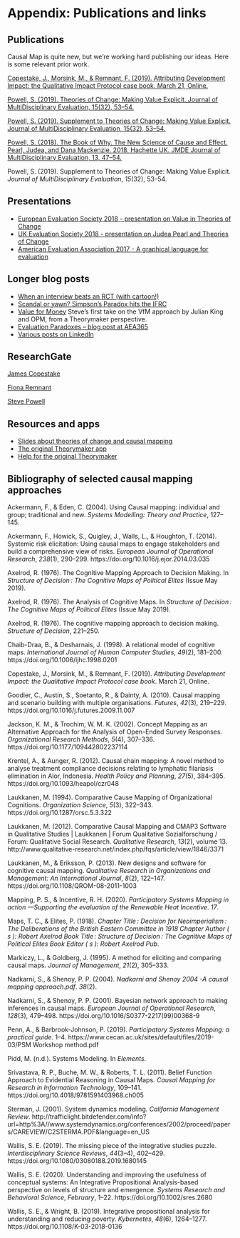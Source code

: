 # Appendix: Publications and links

## Publications

Causal Map is quite new, but we're working hard publishing our ideas. Here is some relevant prior work. 

[Copestake, J., Morsink, M., & Remnant, F. (2019). Attributing Development Impact: the Qualitative Impact Protocol case book. March 21, Online.](https://practicalactionpublishing.com/book/105/attributing-development-impact)

[Powell, S. (2019). Theories of Change: Making Value Explicit. Journal of MultiDisciplinary Evaluation, 15(32), 53–54.](https://journals.sfu.ca/jmde/index.php/jmde_1/article/view/563)

[Powell, S. (2019). Supplement to Theories of Change: Making Value Explicit. Journal of MultiDisciplinary Evaluation, 15(32), 53–54.](https://journals.sfu.ca/jmde/index.php/jmde_1/article/view/561)

[Powell, S. (2018). The Book of Why. The New Science of Cause and Effect. Pearl, Judea, and Dana Mackenzie. 2018. Hachette UK. JMDE Journal of MultiDisciplinary Evaluation, 13, 47–54.](https://journals.sfu.ca/jmde/index.php/jmde_1/article/view/507)

Powell, S. (2019). Supplement to Theories of Change: Making Value Explicit. _Journal of MultiDisciplinary Evaluation_, _15_(32), 53–54.

## Presentations

* [European Evaluation Society 2018 - presentation on Value in Theories of Change](https://drive.google.com/file/d/1FdiOs85iZCqZU6MdU3Lb5kgDOxq36G3b/view?usp=sharing)
* [UK Evaluation Society 2018 - presentation on Judea Pearl and Theories of Change](https://drive.google.com/file/d/1A2gIYmechpCot2QQc0TRWGlFg9r4jsz4/view?usp=sharing)
* [American Evaluation Association 2017 - A graphical language for evaluation](http://comm.eval.org/viewdocument/theorymaker-a-graphical-language)

## Longer blog posts

* [When an interview beats an RCT (with cartoon!)](http://www.pogol.net/public/article-evidence.html)
* [Scandal or yawn? Simpson’s Paradox hits the IFRC](http://www.pogol.net/_ideas/posts/2019-01-14-scandal-or-yawn-simpsons-paradox-hits-the-ifrc/)
* [Value for Money](http://pogol.net/public/article-equity.html) Steve’s first take on the VfM approach by Julian King and OPM, from a Theorymaker perspective.
* [Evaluation Paradoxes – blog post at AEA365](https://aea365.org/blog/theories-of-eval-tig-week-evaluation-paradoxes-by-steve-powell/)
* [Various posts on LinkedIn](https://www.linkedin.com/in/stevepowell99/detail/recent-activity/posts/)

## ResearchGate

[James Copestake](https://www.researchgate.net/profile/James_Copestake) 

[Fiona Remnant](https://www.researchgate.net/profile/Fiona_Remnant)

[Steve Powell](https://www.researchgate.net/profile/Steve_Powell2)



## Resources and apps

* [Slides about theories of change and causal mapping](http://slides.theorymaker.info/)
* [The original Theorymaker app](http://www.pogol.net/_causal_mapping/theorymaker.info)
* [Help for the original Theorymaker](http://help.theorymaker.info/)

## Bibliography of selected causal mapping approaches

Ackermann, F., & Eden, C. (2004). Using Causal mapping: individual and group; traditional and new. *Systems Modelling: Theory and Practice*, 127–145. 


Ackermann, F., Howick, S., Quigley, J., Walls, L., & Houghton, T. (2014). Systemic risk elicitation: Using causal maps to engage stakeholders and build a comprehensive view of risks. *European Journal of Operational Research*, *238*(1), 290–299. https://doi.org/10.1016/j.ejor.2014.03.035

Axelrod, R. (1976). The Cognitive Mapping Approach to Decision Making. In *Structure of Decision : The Cognitive Maps of Political Elites* (Issue May 2019).

Axelrod, R. (1976). The Analysis of Cognitive Maps. In *Structure of Decision : The Cognitive Maps of Political Elites* (Issue May 2019).

Axelrod, R. (1976). The cognitive mapping approach to decision making. *Structure of Decision*, 221–250.

Chaib-Draa, B., & Desharnais, J. (1998). A relational model of cognitive maps. *International Journal of Human Computer Studies*, *49*(2), 181–200. https://doi.org/10.1006/ijhc.1998.0201

Copestake, J., Morsink, M., & Remnant, F. (2019). *Attributing Development Impact: the Qualitative Impact Protocol case book*. March 21, Online.

Goodier, C., Austin, S., Soetanto, R., & Dainty, A. (2010). Causal mapping and scenario building with multiple organisations. *Futures*, *42*(3), 219–229. https://doi.org/10.1016/j.futures.2009.11.007

Jackson, K. M., & Trochim, W. M. K. (2002). Concept Mapping as an Alternative Approach for the Analysis of Open-Ended Survey Responses. *Organizational Research Methods*, *5*(4), 307–336. https://doi.org/10.1177/109442802237114

Krentel, A., & Aunger, R. (2012). Causal chain mapping: A novel method to analyse treatment compliance decisions relating to lymphatic filariasis elimination in Alor, Indonesia. *Health Policy and Planning*, *27*(5), 384–395. https://doi.org/10.1093/heapol/czr048

Laukkanen, M. (1994). Comparative Cause Mapping of Organizational Cognitions. *Organization Science*, *5*(3), 322–343. https://doi.org/10.1287/orsc.5.3.322

Laukkanen, M. (2012). Comparative Causal Mapping and CMAP3 Software in Qualitative Studies | Laukkanen | Forum Qualitative Sozialforschung / Forum: Qualitative Social Research. *Qualitative Research*, *13*(2), volume 13. http://www.qualitative-research.net/index.php/fqs/article/view/1846/3371

Laukkanen, M., & Eriksson, P. (2013). New designs and software for cognitive causal mapping. *Qualitative Research in Organizations and Management: An International Journal*, *8*(2), 122–147. https://doi.org/10.1108/QROM-08-2011-1003

Mapping, P. S., & Incentive, R. H. (2020). *Participatory Systems Mapping in action —Supporting the evaluation of the Renewable Heat Incentive*. *17*.

Maps, T. C., & Elites, P. (1918). *Chapter Title : Decision for Neoimperialism : The Deliberations of the British Eastern Committee in 1918 Chapter Author ( s ): Robert Axelrod Book Title : Structure of Decision : The Cognitive Maps of Political Elites Book Editor ( s ): Robert Axelrod Pub*.

Markiczy, L., & Goldberg, J. (1995). A method for eliciting and comparing causal maps. *Journal of Management*, *21*(2), 305–333.

Nadkarni, S., & Shenoy, P. P. (2004). *Nadkarni and Shenoy 2004 -A causal mapping approach.pdf*. *38*(2).

Nadkarni, S., & Shenoy, P. P. (2001). Bayesian network approach to making inferences in causal maps. *European Journal of Operational Research*, *128*(3), 479–498. https://doi.org/10.1016/S0377-2217(99)00368-9

Penn, A., & Barbrook-Johnson, P. (2019). *Participatory Systems Mapping: a practical guide*. 1–4. https://www.cecan.ac.uk/sites/default/files/2019-03/PSM Workshop method.pdf

Pidd, M. (n.d.). Systems Modeling. In *Elements*.

Srivastava, R. P., Buche, M. W., & Roberts, T. L. (2011). Belief Function Approach to Evidential Reasoning in Causal Maps. *Causal Mapping for Research in Information Technology*, 109–141. https://doi.org/10.4018/9781591403968.ch005

Sterman, J. (2001). System dynamics modeling. *California Management Review*. http://trafficlight.bitdefender.com/info?url=http%3A//www.systemdynamics.org/conferences/2002/proceed/papers/CAREVIEW/C2STERMA.PDF&language=en_US

Wallis, S. E. (2019). The missing piece of the integrative studies puzzle. *Interdisciplinary Science Reviews*, *44*(3–4), 402–429. https://doi.org/10.1080/03080188.2019.1680145

Wallis, S. E. (2020). Understanding and improving the usefulness of conceptual systems: An Integrative Propositional Analysis-based perspective on levels of structure and emergence. *Systems Research and Behavioral Science*, *February*, 1–22. https://doi.org/10.1002/sres.2680

Wallis, S. E., & Wright, B. (2019). Integrative propositional analysis for understanding and reducing poverty. *Kybernetes*, *48*(6), 1264–1277. https://doi.org/10.1108/K-03-2018-0136



